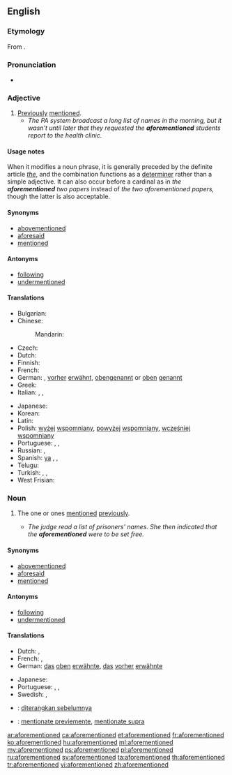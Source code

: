 ==English==

===Etymology===
From {{prefix|afore|mentioned}}.

===Pronunciation===
* {{a|UK}} {{IPA|/əˌfoː(ɹ)ˈmɛn.ʃənd/}}

===Adjective===
{{en-adj|-}}

# [[previously|Previously]] [[mention]]ed.
#* ''The PA system broadcast a long list of names in the morning, but it wasn't until later that they requested the '''aforementioned''' students report to the health clinic.''

====Usage notes====
When it modifies a noun phrase, it is generally preceded by the definite article ''[[the]]'', and the combination functions as a [[determiner]] rather than a simple adjective. It can also occur before a cardinal as in ''the '''aforementioned''' two papers'' instead of ''the two aforementioned papers,'' though the latter is also acceptable.

====Synonyms====
* [[abovementioned]]
* [[aforesaid]]
* [[mentioned]]

====Antonyms====
* [[following]]
* [[undermentioned]]

====Translations====
{{trans-top|previously mentioned}}
* Bulgarian: {{t|bg|гореспоменат}}
* Chinese:
*: Mandarin: {{t+|cmn|上述|alt=上述的|tr=shàngshù de|sc=Hani}}
* Czech: {{t|cs|výše zmíněný}}
* Dutch: {{t|nl|voorgenoemde}}
* Finnish: {{t|fi|edellä mainittu}}
* French: {{t+|fr|susmentionné}}
* German: {{t|de|obenerwähnt}}, [[vorher]] [[erwähnt]], [[obengenannt]] or [[oben]] [[genannt]]
* Greek: {{t|el|προαναφερθείς|tr=proanafertheís|sc=Grek}}
* Italian: {{t+|it|suddetto|m}}, {{t|it|suddetta|f}}, {{t|it|sopraccennato}}
{{trans-mid}}
* Japanese: {{t|ja|前述|alt=前述の|tr=ぜんじゅつの, zenjutsu no}}
* Korean: {{t+|ko|상기|tr=sanggi, [[上記]]}}
* Latin: {{t|la|supradictus|m}}
* Polish: [[wyżej]] [[wspomniany]], [[powyżej]] [[wspomniany]], [[wcześniej]] [[wspomniany]]
* Portuguese: {{t|pt|supracitado}}, {{t+|pt|sobredito}}, {{t|pt|[[já]] [[mencionado]]}}
* Russian: {{t+|ru|вышеупомянутый|tr=vyšeupom'ánutyj}}, {{t+|ru|вышесказанный|tr=vyšeskázannyj}}
* Spanish: [[ya]] {{t+|es|mencionado}}, {{t+|es|antedicho}}, {{t|es|sobredicho}}
* Telugu: {{t|te|ముందు పేర్కొన్న|tr=muMdu paerkonna}}
* Turkish: {{l|tr|adı}} {{t+|tr|geçen}}, {{t+|tr|mezkûr}}, {{l|tr|sözü}} {{t+|tr|geçen}}
* West Frisian: {{t|fy|niisneamd}}
{{trans-bottom}}

===Noun===
{{en-noun|-}}

# {{context|uncountable|lang=en}} The one or ones [[mention]]ed [[previously]].
#* ''The judge read a list of prisoners' names.  She then indicated that the '''aforementioned''' were to be set free.''

====Synonyms====
* [[abovementioned]]
* [[aforesaid]]
* [[mentioned]]

====Antonyms====
* [[following]]
* [[undermentioned]]

====Translations====
{{trans-top|one or ones mentioned previously}}
* Dutch: {{t|nl|eerder vernoemde}}, {{t|nl|voornoemde}}
* French: {{t+|fr|suscité}}, {{t+|fr|ledit}}
* German: [[das]] [[oben]] [[erwähnte]], [[das]] [[vorher]] [[erwähnte]]
{{trans-mid}}
* Japanese: {{t|ja|前述|tr=[[ぜんじゅつ]], zenjutsu}}
* Portuguese: {{t|pt|supracitado|m}}, {{t+|pt|sobredito|m}}, {{t|pt|acima mencionado|m}}
* Swedish: {{t|sv|förutnämnda}}, {{t+|sv|tidigare}} {{t+|sv|nämnda}}
{{trans-bottom}}

{{checktrans-top}}
* {{ttbc|id}}: [[diterangkan sebelumnya]]
* {{ttbc|ia}}: [[mentionate previemente]], [[mentionate supra]]
{{checktrans-bottom}}

[[ar:aforementioned]]
[[ca:aforementioned]]
[[et:aforementioned]]
[[fr:aforementioned]]
[[ko:aforementioned]]
[[hu:aforementioned]]
[[ml:aforementioned]]
[[my:aforementioned]]
[[ps:aforementioned]]
[[pl:aforementioned]]
[[ru:aforementioned]]
[[sv:aforementioned]]
[[ta:aforementioned]]
[[th:aforementioned]]
[[tr:aforementioned]]
[[vi:aforementioned]]
[[zh:aforementioned]]